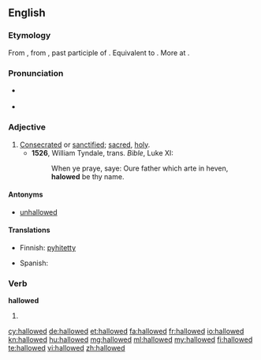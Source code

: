 ==English==

===Etymology===
From {{etyl|enm}} {{term|halwed||hallowed, sacred, sanctified|lang=enm}}, from {{etyl|ang}} {{term|gehalgod|ġehālgod|hallowed, sacred, sanctified|lang=ang}}, past participle of {{term|halgian|hālgian|to hallow, make holy|lang=ang}}. Equivalent to {{suffix|hallow|ed|lang=en}}. More at {{l|en|hallow}}.

===Pronunciation===
* {{a|UK}} {{IPA|/ˈhaləʊd/}}
* {{a|US}} {{IPA|/ˈhæloʊd/}}

===Adjective===
{{en-adj}}

# [[consecrated|Consecrated]] or [[sanctified]]; [[sacred]], [[holy]].
#* '''1526''', William Tyndale, trans. ''Bible'', Luke XI:
#*: When ye praye, saye: Oure father which arte in heven, '''halowed''' be thy name.

====Antonyms====
* {{sense|sanctified, blessed}} [[unhallowed]]

====Translations====
{{trans-top|consecrated; holy}}
* Finnish: [[pyhitetty]]
{{trans-mid}}
* Spanish: {{t-|es|santificado}}
{{trans-bottom}}

===Verb===
'''hallowed'''

# {{en-past of|hallow}}

[[cy:hallowed]]
[[de:hallowed]]
[[et:hallowed]]
[[fa:hallowed]]
[[fr:hallowed]]
[[io:hallowed]]
[[kn:hallowed]]
[[hu:hallowed]]
[[mg:hallowed]]
[[ml:hallowed]]
[[my:hallowed]]
[[fi:hallowed]]
[[te:hallowed]]
[[vi:hallowed]]
[[zh:hallowed]]